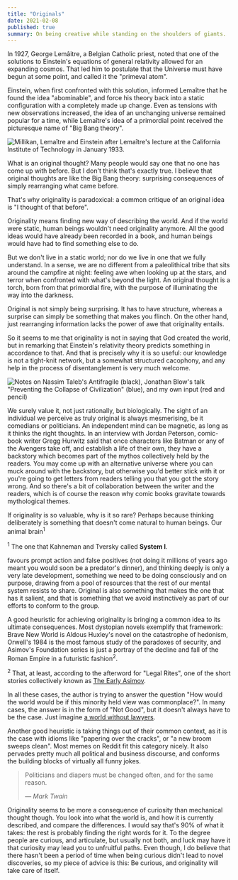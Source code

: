 ```yaml
---
title: "Originals"
date: 2021-02-08
published: true
summary: On being creative while standing on the shoulders of giants.
---
```


In 1927, George Lemâitre, a Belgian Catholic priest, noted that one of the solutions to Einstein's equations of general
relativity allowed for an expanding cosmos. That led him to postulate that the Universe must have begun at some point,
and called it the "primeval atom".

Einstein, when first confronted with this solution, informed Lemaître that he found the idea "abominable", and force his
theory back into a static configuration with a completely made up change. Even as tensions with new observations increased,
the idea of an unchanging universe remained popular for a time, while Lemaître's idea of a primordial point received the
picturesque name of "Big Bang theory".

![Millikan, Lemaître and Einstein after Lemaître's lecture at the California Institute of Technology in January 1933.](./MillikanLemaitreEinstein.jpg)

What is an original thought? Many people would say one that no one has come up with before. But I don't think that's
exactly true. I believe that original thoughts are like the Big Bang theory: surprising consequences of simply
rearranging what came before.

That's why originality is paradoxical: a common critique of an original idea is "I thought of that before".

Originality means finding new way of describing the world. And if the world were static, human beings wouldn't need originality anymore.
All the good ideas would have already been recorded in a book, and human beings would have had to find something else to do.

But we don't live in a static world; nor do we live in one that we fully understand. In a sense, we are no different from
a paleolithical tribe that sits around the campfire at night: feeling awe when looking up at the stars, and terror when
confronted with what's beyond the light. An original thought is a torch, born from that primordial fire, with the purpose
of illuminating the way into the darkness.

Original is not simply being surprising. It has to have structure, whereas a surprise can simply be something that makes you flinch.
On the other hand, just rearranging information lacks the power of awe that originality entails.

So it seems to me that originality is not in saying that God created the world, but in remarking that Einstein's relativity
theory predicts something in accordance to that. And that is precisely why it is so useful: our knowledge is not a tight-knit
network, but a somewhat structured cacophony, and any help in the process of disentanglement is very much welcome.

![Notes on Nassim Taleb's Antifragile (black), Jonathan Blow's talk "Preventing the Collapse of Civilization" (blue), and my own input (red and pencil)](./Notebook.jpg)

We surely value it, not just rationally, but biologically. The sight of an individual we perceive as truly original is
always mesmerising, be it comedians or politicians. An independent mind can be magnetic, as long as it thinks the right thoughts.
In an interview with Jordan Peterson, comic-book writer Gregg Hurwitz said that once characters like Batman or any of the
Avengers take off, and establish a life of their own, they have a backstory which becomes part of the mythos collectively
held by the readers. You may come up with an alternative universe where you can muck around with the backstory, but otherwise
you'd better stick with it or you're going to get letters from readers telling you that you got the story wrong. And so there's
a bit of collaboration between the writer and the readers, which is of course the reason why comic books gravitate towards
mythological themes.

If originality is so valuable, why is it so rare? Perhaps because thinking deliberately is something that doesn't come
natural to human beings. Our animal brain<sup>1</sup><p class="sidenote"><sup>1</sup> The one that Kahneman and Tversky called <strong>System I</strong>.</p>
favours prompt action and false positives (not doing it millions of years ago meant you would soon be a predator's dinner),
and thinking deeply is only a very late development, something we need to be doing consciously and on purpose, drawing from a pool of
resources that the rest of our mental system resists to share. Original is also something that makes the one that has it
salient, and that is something that we avoid instinctively as part of our efforts to conform to the group.

A good heuristic for achieving originality is bringing a common idea to its ultimate consequences. Most dystopian novels
exemplify that framework: <book>Brave New World</book> is Aldous Huxley's novel on the catastrophe of hedonism,
Orwell's <book>1984</book> is the most famous study of the paradoxes of security, and Asimov's <book>
Foundation</book> series is just a portray of the decline and fall of the Roman Empire in a futuristic
fashion<sup>2</sup>. <p class="sidenote"><sup>2</sup> That, at least, according to the afterword for "Legal Rites", one of the short stories collectively known as <a href="https://en.wikipedia.org/wiki/The_Early_Asimov">The Early Asimov</a>.</p>
In all these cases, the author is trying to answer the question "How would the world would be if this minority held view
was commonplace?". In many cases, the answer is in the form of "Not Good", but it doesn't always have to be the case.
Just imagine [a world without lawyers](https://www.youtube.com/watch?v=uG3uea-Hvy4).

Another good heuristic is taking things out of their common context, as it is the case with idioms like "papering over
the cracks", or "a new broom sweeps clean". Most memes on Reddit fit this category nicely. It also pervades pretty much
all political and business discourse, and conforms the building blocks of virtually all funny jokes.

> Politicians and diapers must be changed often, and for the same reason.
>
> — _Mark Twain_

Originality seems to be more a consequence of curiosity than mechanical thought though. You look into what the world is,
and how it is currently described, and compare the differences. I would say that's 90% of what it takes: the rest is probably
finding the right words for it. To the degree people are curious, and articulate, but usually not both, and luck may have it
that curiosity may lead you to unfruitful paths. Even though, I do believe that there hasn't been a period of time when
being curious didn't lead to novel discoveries, so my piece of advice is this: Be curious, and originality will take care of itself.
